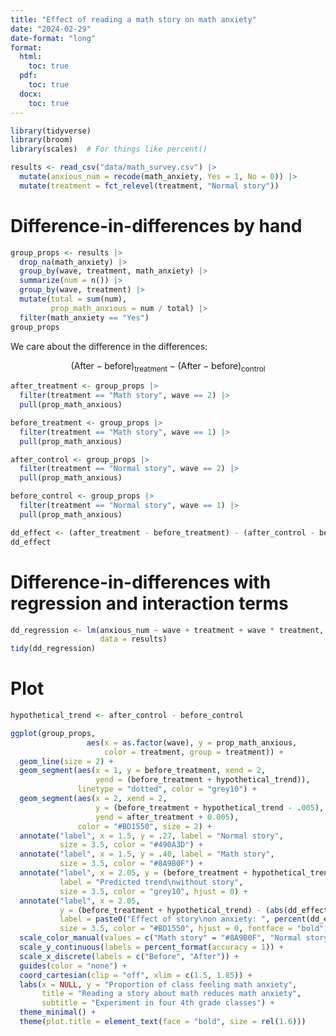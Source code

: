 ```yaml
---
title: "Effect of reading a math story on math anxiety"
date: "2024-02-29"
date-format: "long"
format:
  html:
    toc: true
  pdf:
    toc: true
  docx:
    toc: true
---
```


```r
library(tidyverse)
library(broom)
library(scales)  # For things like percent()

results <- read_csv("data/math_survey.csv") |> 
  mutate(anxious_num = recode(math_anxiety, Yes = 1, No = 0)) |> 
  mutate(treatment = fct_relevel(treatment, "Normal story"))
```


# Difference-in-differences by hand

```r
group_props <- results |> 
  drop_na(math_anxiety) |> 
  group_by(wave, treatment, math_anxiety) |> 
  summarize(num = n()) |> 
  group_by(wave, treatment) |> 
  mutate(total = sum(num),
         prop_math_anxious = num / total) |> 
  filter(math_anxiety == "Yes")
group_props
```


We care about the difference in the differences:

$$
(\text{After} - \text{before})_{\text{treatment}} - (\text{After} - \text{before})_{\text{control}}
$$

```r
after_treatment <- group_props |> 
  filter(treatment == "Math story", wave == 2) |> 
  pull(prop_math_anxious)

before_treatment <- group_props |> 
  filter(treatment == "Math story", wave == 1) |> 
  pull(prop_math_anxious)

after_control <- group_props |> 
  filter(treatment == "Normal story", wave == 2) |> 
  pull(prop_math_anxious)

before_control <- group_props |> 
  filter(treatment == "Normal story", wave == 1) |> 
  pull(prop_math_anxious)
```


```r
dd_effect <- (after_treatment - before_treatment) - (after_control - before_control)
dd_effect
```

# Difference-in-differences with regression and interaction terms

```r
dd_regression <- lm(anxious_num ~ wave + treatment + wave * treatment,
                    data = results)
tidy(dd_regression)
```


# Plot

```r
hypothetical_trend <- after_control - before_control

ggplot(group_props, 
                 aes(x = as.factor(wave), y = prop_math_anxious, 
                     color = treatment, group = treatment)) +
  geom_line(size = 2) + 
  geom_segment(aes(x = 1, y = before_treatment, xend = 2, 
                   yend = (before_treatment + hypothetical_trend)), 
               linetype = "dotted", color = "grey10") + 
  geom_segment(aes(x = 2, xend = 2, 
                   y = (before_treatment + hypothetical_trend - .005), 
                   yend = after_treatment + 0.005),
               color = "#BD1550", size = 2) +
  annotate("label", x = 1.5, y = .27, label = "Normal story",
           size = 3.5, color = "#490A3D") + 
  annotate("label", x = 1.5, y = .40, label = "Math story",
           size = 3.5, color = "#8A9B0F") + 
  annotate("label", x = 2.05, y = (before_treatment + hypothetical_trend), 
           label = "Predicted trend\nwithout story",
           size = 3.5, color = "grey10", hjust = 0) + 
  annotate("label", x = 2.05, 
           y = (before_treatment + hypothetical_trend) - (abs(dd_effect) / 2), 
           label = paste0("Effect of story\non anxiety: ", percent(dd_effect)),
           size = 3.5, color = "#BD1550", hjust = 0, fontface = "bold") + 
  scale_color_manual(values = c("Math story" = "#8A9B0F", "Normal story" = "#490A3D")) +
  scale_y_continuous(labels = percent_format(accuracy = 1)) + 
  scale_x_discrete(labels = c("Before", "After")) +
  guides(color = "none") +
  coord_cartesian(clip = "off", xlim = c(1.5, 1.85)) +
  labs(x = NULL, y = "Proportion of class feeling math anxiety",
       title = "Reading a story about math reduces math anxiety",
       subtitle = "Experiment in four 4th grade classes") + 
  theme_minimal() + 
  theme(plot.title = element_text(face = "bold", size = rel(1.6)))
```

